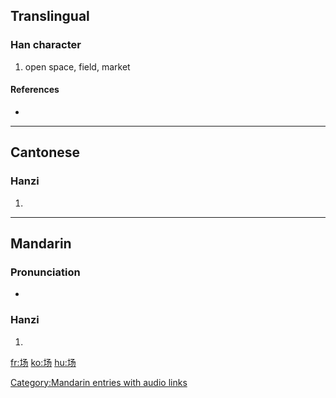 {{see|場}}
==Translingual==

===Han character===
{{Han char|rn=32|rad=土|as=03|sn=6|four=|canj=土弓尸竹 (GNSH)}}

# open space, field, market

====References====
* {{Han ref|kx=0224.181|hdz=10421.010|uh=573A|ud=22330}}

----

==Cantonese==

===Hanzi===
{{yue-hanzi|jyut=|y=cheung4}}

# {{defn|Cantonese}}

----

==Mandarin==

===Pronunciation===
*{{audio|zh-chǎng.ogg|audio}}

===Hanzi===
{{cmn-hanzi|tra=場|pin=[[cháng]] ([[chang2]])|wg=ch'ang<sup>2</sup>}}

# {{defn|Mandarin}}

[[Category:Mandarin entries with audio links]]
[[fr:场]]
[[ko:场]]
[[hu:场]]